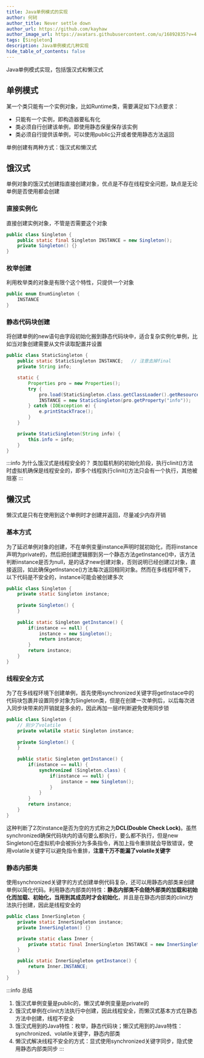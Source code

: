 ```yaml
---
title: Java单例模式的实现
author: 何轲
author_title: Never settle down
author_url: https://github.com/kayhaw
author_image_url: https://avatars.githubusercontent.com/u/16892835?v=4
tags: [Singleton]
description: Java单例模式几种实现
hide_table_of_contents: false
---
```


Java单例模式实现，包括饿汉式和懒汉式
<!--truncate-->

## 单例模式
某一个类只能有一个实例对象，比如Runtime类，需要满足如下3点要求：
- 只能有一个实例，即构造器要私有化
- 类必须自行创建该单例，即使用静态保量保存该实例
- 类必须自行提供该单例，可以使用public公开或者使用静态方法返回

单例创建有两种方式：饿汉式和懒汉式

## 饿汉式
单例对象的饿汉式创建指直接创建对象，优点是不存在线程安全问题，缺点是无论单例是否使用都会创建

### 直接实例化
直接创建实例对象，不管是否需要这个对象
```java
public class Singleton {
    public static final Singleton INSTANCE = new Singleton();
    private Singleton() {}
}
```
### 枚举创建
利用枚举类的对象是有限个这个特性，只提供一个对象
```java
public enum EnumSingleton {
    INSTANCE
}
```
### 静态代码块创建
将创建单例的new语句由字段初始化搬到静态代码块中，适合复杂实例化单例，比如当对象创建需要从文件读取配置并设置
```java {2}
public class StaticSingleton {
    public static StaticSingleton INSTANCE;   // 注意去掉final
    private String info;

    static {
        Properties pro = new Properties();
        try {
            pro.load(StaticSingleton.class.getClassLoader().getResourceAsStream("config.properties"));
            INSTANCE = new StaticSingleton(pro.getProperty("info"));
        } catch (IOException e) {
            e.printStackTrace();
        }
    }

    private StaticSingleton(String info) {
        this.info = info;
    }
}
```
:::info 为什么饿汉式是线程安全的？
类加载机制的初始化阶段，执行clinit()方法时虚拟机确保是线程安全的，即多个线程执行clinit()方法只会有一个执行，其他被阻塞
:::

## 懒汉式
懒汉式是只有在使用到这个单例时才创建并返回，尽量减少内存开销
### 基本方式
为了延迟单例对象的创建，不在单例变量instance声明时就初始化，而将instance声明为private的，然后把创建逻辑挪到另一个静态方法getInstance()中，该方法判断instance是否为null，是的话才new创建对象，否则说明已经创建过对象，直接返回，如此确保getInstance()方法每次返回相同对象。然而在多线程环境下，以下代码是不安全的，instance可能会被创建多次
```java title="线程不安全的懒汉式单例创建"
public class Singleton {
    private static Singleton instance;
    
    private Singleton() {
    }
    
    public static Singleton getInstance() {
        if(instance == null) {
            instance = new Singleton();
            return instance;
        }
        return instance;
    }
}
```

### 线程安全方式
为了在多线程环境下创建单例，首先使用synchronized关键字将getInstace中的代码块包裹并设置同步对象为Singleton类，但是在创建一次单例后，以后每次进入同步块带来的开销就是多余的，因此再加一层if判断避免使用同步锁
```java title=使用DCL创建单例
public class Singleton {
    // 别少了volatile
    private volatile static Singleton instance;
    
    private Singleton() {
    }
    
    public static Singleton getInstance() {
        if(instance == null) {
            synchronized (Singleton.class) {
                if(instance == null) {
                    instance = new Singleton();
                }
            }
        }
        return instance;
    }
}
```
这种判断了2次instance是否为空的方式称之为**DCL(Double Check Lock)**。虽然synchronized确保代码块内的语句要么都执行，要么都不执行，但是new Singleton()在虚拟机中会被拆分为多条指令，再加上指令重排就会导致错误，使用volatile关键字可以避免指令重排，**注意千万不能漏了volatile关键字**

### 静态内部类
使用synchronized关键字的方式创建单例代码复杂，还可以用静态内部类来创建单例以简化代码。利用静态内部类的特性：**静态内部类不会随外部类的加载和初始化而加载、初始化，当用到其成员时才会初始化**，并且是在静态内部类的clinit方法执行创建，因此是线程安全的
```java
public class InnerSingleton {
    private static InnerSingleton instance;
    private InnerSingleton() {}

    private static class Inner {
        private static final InnerSingleton INSTANCE = new InnerSingleton();
    }

    public static InnerSingleton getInstance() {
        return Inner.INSTANCE;
    }
}
```
:::info 总结
1. 饿汉式单例变量是public的，懒汉式单例变量是private的
2. 饿汉式单例在clinit方法执行中创建，因此线程安全，而懒汉式基本方式在静态方法中创建，线程不安全
3. 饿汉式用到的Java特性：枚举，静态代码块；懒汉式用到的Java特性：synchronized、volatile关键字，静态内部类
4. 懒汉式解决线程不安全的方式：显式使用synchronized关键字同步，隐式使用静态内部类同步
:::